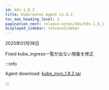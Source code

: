 ```yaml
---
id: k8s-1_8_2
title: Kubernetes Agent v1.8.2
toc_max_heading_level: 2
pagination_next: release-notes/k8s/k8s-1_8_1
displayed_sidebar: releaseSidebar
---
```


2025年01月08日

<Status priority='0'>Fixed</Status> kube_ingress一覧が出ない現象を修正

:::info

Agent download: [kube_mon_1.8.2.tar](https://repo.whatap.io/docker/kube_mon_1.8.2.tar)

:::
